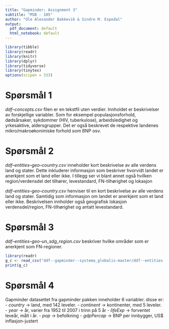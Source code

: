 ```yaml
---
title: "Gapminder; Assignment 3"
subtitle: "MSB - 105"
author: "Ole Alexander Bakkevik & Sindre M. Espedal"
output:
  pdf_document: default
  html_notebook: default
---
```


```r
library(tibble)
library(readr)
library(knitr)
library(dplyr)
library(tidyverse)
library(tinytex)
options(scipen = 333)
```


# Spørsmål 1

*ddf--concepts.csv* filen er en tekstfil uten verdier. Innholdet er beskrivelser av forskjellige variabler. Som for eksempel populasjonsforhold, dødsårsaker, sykdommer (HIV, tuberkulose), arbeidsledighet og yrkesaktive, aldersgrupper. Det er også beskrevet de respektive landenes mikro/makroøkonimiske forhold  som BNP osv.


# Spørsmål 2

*ddf--entities--geo--country.csv* inneholder kort beskrivelse av alle verdens land og stater. Dette inkluderer informasjon som beskriver hvorvidt landet er anerkjent som et land eller ikke. I tillegg ser vi blant annet også hvilken region/verdensdel det tilhører, levestandard, FN-tilhørighet og lokasjon

*ddf--entities--geo--country.csv*  henviser til en kort beskrivelse av alle verdens land og stater. Samtidig som  informasjon om landet er anerkjent som et land eller ikke. Beskrivelsen innholder også geografisk lokasjon verdensdel/region, FN-tilhørighet og antatt levestandard. 


# Spørsmål 3

*ddf--entities--geo--un_sdg_region.csv* beskriver hvilke områder som er anerkjent som FN-regioner.

```r
library(readr)
g_c <- read_csv("ddf--gapminder--systema_globalis-master/ddf--entities--geo--country.csv")
print(g_c)
```


# Spørsmål 4

Gapminder datasettet fra gapminder pakken inneholder 6 variabler. disse er:
 - *country* -> land, med 142 leveler.
 - *continent* -> kontinenter, med 5 leveler.
 - *year* -> år, varier fra 1952 til 2007 i trinn på 5 år
 - *lifeExp* -> forventet leveår, målt i år.
 - *pop* -> befolkning
 - *gdpPercap* -> BNP per innbygger, US$ inflasjon-justert
 

